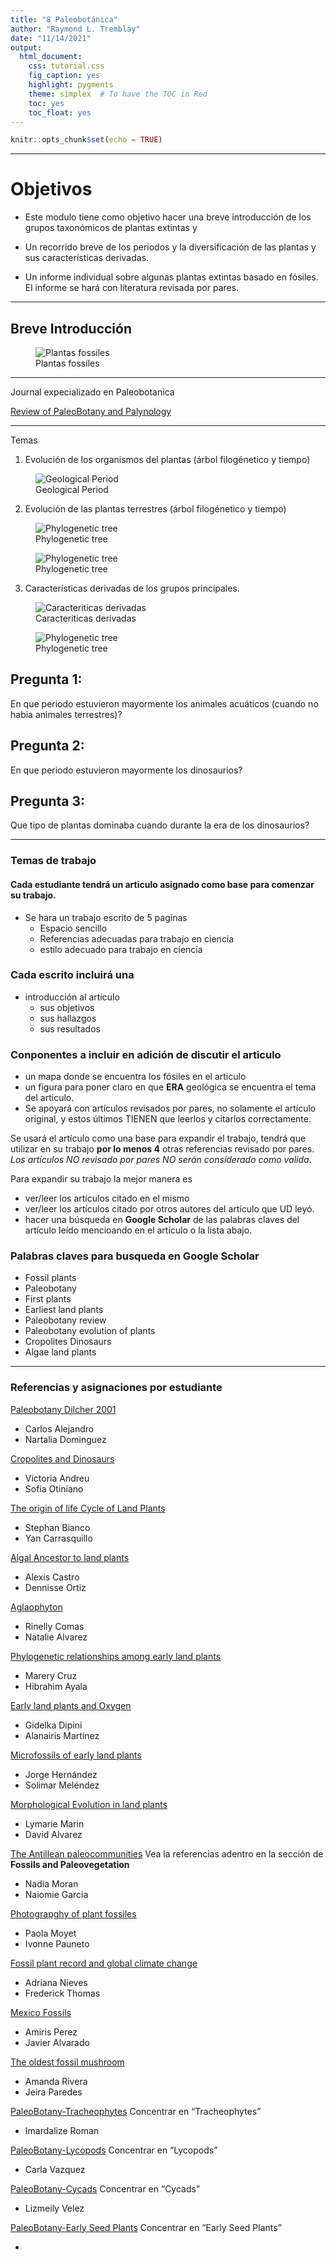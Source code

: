 ```yaml
---
title: "8 Paleobotánica"
author: "Raymond L. Tremblay"
date: "11/14/2021"
output:
  html_document:
    css: tutorial.css
    fig_caption: yes
    highlight: pygments
    theme: simplex  # To have the TOC in Red
    toc: yes
    toc_float: yes
---
```


```r
knitr::opts_chunk$set(echo = TRUE)
```

***

# Objetivos

- Este modulo tiene como objetivo hacer una breve introducción de los grupos taxonómicos de plantas extintas y 

- Un recorrido breve de los periodos y la diversificación de las plantas y sus características derivadas. 

- Un informe individual sobre algunas plantas extintas basado en fósiles. El informe se hará con literatura revisada por pares.

***

## Breve Introducción

![Plantas fossiles](Fossil_Photos/IJPS.png)

***

Journal expecializado en Paleobotanica

[Review of PaleoBotany and Palynology](https://www.sciencedirect.com/journal/review-of-palaeobotany-and-palynology/about/aims-and-scope)

***

Temas

1. Evolución de los organismos del plantas (árbol filogénetico y tiempo)


![Geological Period](Fossil_Photos/Geological_Period.jpg)

2. Evolución de las plantas terrestres (árbol filogénetico y tiempo)

![Phylogenetic tree](Fossil_Photos/plantrelat.gif)

![Phylogenetic tree](Fossil_Photos/pro_plfr.gif)

3. Características derivadas de los grupos principales.

![Caracteriticas derivadas](Fossil_Photos/DOYLE_2019.jpg)


![Phylogenetic tree](Fossil_Photos/Weng_Chapple_2010.jpg)


## Pregunta 1:

En que periodo estuvieron mayormente los animales acuáticos (cuando no habia animales terrestres)?

## Pregunta 2: 

En que periodo estuvieron mayormente los dinosaurios?


## Pregunta 3: 

Que tipo de plantas dominaba cuando durante la era de los dinosaurios?


***

### Temas de trabajo

#### Cada estudiante tendrá un articulo asignado como base para comenzar su trabajo.
 
 - Se hara un trabajo escrito de 5 paginas
    - Espacio sencillo
    - Referencias adecuadas para trabajo en ciencia
    - estilo adecuado para trabajo en ciencia
  
 
### Cada \trabajo escrito incluirá una 

- introducción al articulo
  - sus objetivos
  - sus hallazgos
  - sus resultados
  
### Conponentes a incluir en adición de discutir el articulo  

- un mapa donde se encuentra los fósiles en el articulo
- un figura para poner claro en que **ERA** geológica se encuentra el tema del articulo.
- Se apoyará con artículos revisados por pares, no solamente el artículo original, y estos últimos TIENEN que leerlos y citarlos correctamente.    


Se usará el artículo como una base para expandir el trabajo, tendrá que utilizar en su trabajo **por lo menos 4** otras referencias revisado por pares.  *Los artículos NO revisado por pares NO serán considerado como valida*.

Para expandir su trabajo la mejor manera es 

 - ver/leer los artículos citado en el mismo
 - ver/leer los artículos citado por otros autores del artículo que UD leyó.
 - hacer una búsqueda en **Google Scholar** de las palabras claves del artículo leído mencioando en el artículo o la lista abajo.
 

### Palabras claves para busqueda en Google Scholar

- Fossil plants
- Paleobotany
- First plants
- Earliest land plants
- Paleobotany review
- Paleobotany evolution of plants
- Cropolites Dinosaurs
- Algae land plants

***

### Referencias y asignaciones por estudiante


[Paleobotany Dilcher 2001](PDF/Paleobotany_1.pdf)

 - Carlos Alejandro
 - Nartalia Dominguez

[Cropolites and Dinosaurs](PDF/First report on vertebrate coprolites.pdf)

 - Victoria Andreu
 - Sofia Otiniano
 

[The origin of life Cycle of Land Plants](PDF/The origin of the life cycle of land plants.pdf)

 - Stephan Bianco
 - Yan Carrasquillo


[Algal Ancestor to land plants](PDF/Algal ancestor of land plants was preadapted for symbiosis.pdf) 

- Alexis Castro
- Dennisse Ortiz

[Aglaophyton](PDF/Four hundred-million-year-old vesicular arbuscular mycorrhizae.pdf)

- Rinelly Comas
- Natalie Alvarez

[Phylogenetic relationships among early land plants](PDF/Plant Evolution-Phylogenetic relationship between.pdf)

- Marery Cruz
- Hibrahim Ayala

[Early land plants and Oxygen](PDF/Earliest land plants created modern levels of atmospheric oxygen.pdf)

- Gidelka Dipini
- Alanairis Martinez

[Microfossils of early land plants](PDF/rstb.2000.0612.pdf)

- Jorge Hernández
- Solimar Meléndez

[Morphological Evolution in land plants](PDF/Morphological evolution in land plants- new designs with old genes.pdf)

- Lymarie Marin
- David Alvarez

[The Antillean paleocommunities](PDF/Historical biogeography of Caribbean plants- introduction to current know- ledge and possibilities from a phylogenetic perspective.pdf) Vea la referencias adentro en la sección de **Fossils and Paleovegetation**

- Nadia Moran
- Naiomie Garcia

[Photograpghy of plant fossiles](PDF/KerpBomfleurRevPalaeobotPalynol2011red.pdf)

- Paola Moyet
- Ivonne Pauneto

[Fossil plant record and global climate change](PDF/The fossil plant record and global climatic change.pdf)

- Adriana Nieves
- Frederick Thomas

[Mexico Fossils](PDF/Mexico- Assembling extinct plants from their isolated parts.pdf)

- Amiris Perez
- Javier Alvarado

[The oldest fossil mushroom](PDF/The oldest fossil mushroom.pdf)

- Amanda Rivera
- Jeira Paredes

[PaleoBotany-Tracheophytes](PDF/Paleobotany of Land Plants.pdf) Concentrar en "Tracheophytes"

- Imardalize Roman

[PaleoBotany-Lycopods](PDF/Paleobotany of Land Plants.pdf) Concentrar en "Lycopods"

- Carla Vazquez

[PaleoBotany-Cycads](PDF/Paleobotany of Land Plants.pdf) Concentrar en "Cycads"

- Lizmeily Velez

[PaleoBotany-Early Seed Plants](PDF/Paleobotany of Land Plants.pdf) Concentrar en "Early Seed Plants"

- 

